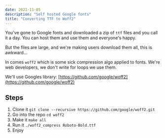 ```yaml
---
date: 2021-11-05
description: "Self hosted Google fonts"
title: "Converting TTF to Woff2"
---
```


You've gone to Google fonts and downloaded a zip of `ttf` files and you call it a day. You can host them and use them and everyone's happy.

But the files are large, and we're making users download them all, this is awkward...

In comes `woff2` which is some sick compression algo applied to fonts. We're web developers, we don't write for loops we use them.

We'll use Googles library: [https://github.com/google/woff2](https://github.com/google/woff2)

## Steps

1. Clone it `git clone --recursive https://github.com/google/woff2.git`
2. Go into the repo `cd woff2`
3. Make it `make all`
4. Run it `./woff2_compress Roboto-Bold.ttf`
5. Enjoy
